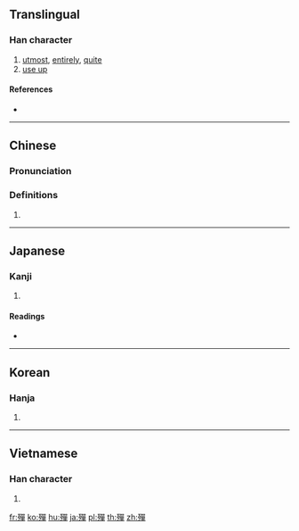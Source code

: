 {{also|殚}}
==Translingual==

===Han character===
{{Han char|rn=78|rad=歹|as=12|sn=16|four=16256|canj=MNRRJ|ids=⿰歹單}}

# [[utmost]], [[entirely]], [[quite]]
# [[use up]]

====References====
* {{Han ref|kx=0583.300|dkj=16581|dj=0976.150|hdz=21394.160|uh=6BAB|ud=27563|bh=E9E3|bd=59875}}

----

==Chinese==
{{zh-forms|s=殚}}

===Pronunciation===
{{zh-pron
|m=dān
|c=daan1
|h=pfs=
|md=
|mn=
|w=
|mc=y
|oc=y
|cat=
}}

===Definitions===
{{zh-hanzi}}

# {{rfdef|lang=zh}}

----

==Japanese==

===Kanji===
{{ja-kanji|grade=|rs=歹12}}

# {{defn|lang=ja|sort=歹12}}

====Readings====
* {{ja-readings|on=[[たん]] (tan)|kun=[[つきる]] (tsukiru)}}

----

==Korean==

===Hanja===
{{ko-hanja|hangeul=탄|eumhun=|rv=tan|mr=t'an|y=than}}

# {{defn|lang=ko|sort=歹12}}

----

==Vietnamese==

===Han character===
{{vi-hantu|[[đàn]], [[đan]]|rs=歹12}}

# {{defn|lang=vi|sort=歹12}}

[[fr:殫]]
[[ko:殫]]
[[hu:殫]]
[[ja:殫]]
[[pl:殫]]
[[th:殫]]
[[zh:殫]]